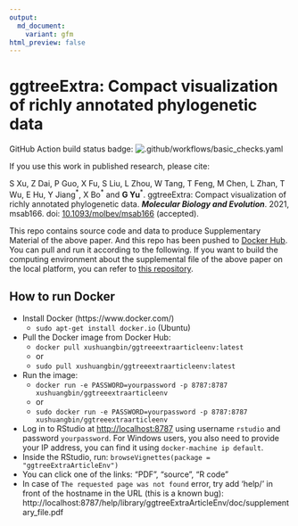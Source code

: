```yaml
---
output:
  md_document:
    variant: gfm
html_preview: false
---
```


<!-- README.md is generated from README.Rmd. Please edit that file -->

# ggtreeExtra: Compact visualization of richly annotated phylogenetic data

GitHub Action build status badge: ![.github/workflows/basic_checks.yaml](https://github.com/xiangpin/ggtreeextraarticleenv/workflows/.github/workflows/basic_checks.yaml/badge.svg)

If you use this work in published research, please cite:

S Xu, Z Dai, P Guo, X Fu, S Liu, L Zhou, W Tang, T Feng, M Chen, L Zhan, T Wu, E Hu, Y Jiang^\*^, X Bo^\*^ and __G Yu__<sup>\*</sup>. ggtreeExtra: Compact visualization of richly annotated phylogenetic data. __*Molecular Biology and Evolution*__. 2021, msab166. doi: [10.1093/molbev/msab166](https://doi.org/10.1093/molbev/msab166) (accepted).


This repo contains source code and data to produce Supplementary Material of the above paper. And this repo has been pushed to [Docker Hub](https://hub.docker.com/r/xushuangbin/ggtreeextraarticleenv). You can pull and run it according to the following. If you want to build the computing environment about the supplemental file of the above paper on the local platform, you can refer to [this repository](https://github.com/YuLab-SMU/plotting-tree-with-data-using-ggtreeExtra).

## How to run Docker

- Install Docker (https://www.docker.com/)
  - `sudo apt-get install docker.io` (Ubuntu)
- Pull the Docker image from Docker Hub:
  - `docker pull xushuangbin/ggtreeextraarticleenv:latest`
  - or
  - `sudo pull xushuangbin/ggtreeextraarticleenv:latest`
- Run the image:
  - `docker run -e PASSWORD=yourpassword -p 8787:8787 xushuangbin/ggtreeextraarticleenv`
  - or
  - `sudo docker run -e PASSWORD=yourpassword -p 8787:8787 xushuangbin/ggtreeextraarticleenv`
- Log in to RStudio at [http://localhost:8787](http://localhost:8787) using username `rstudio` and password `yourpassword`. For Windows users, you also need to provide your IP address, you can find it using `docker-machine ip default`.
+ Inside the RStudio, run:
  `browseVignettes(package = "ggtreeExtraArticleEnv")`
- You can click one of the links: "PDF", "source", "R code"
- In case of `The requested page was not found` error, try add 'help/' in front of the hostname in the URL (this is a known bug):
  http://localhost:8787/help/library/ggtreeExtraArticleEnv/doc/supplementary_file.pdf
